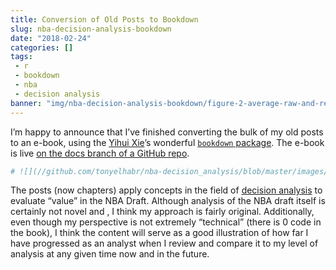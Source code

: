 ```yaml
---
title: Conversion of Old Posts to Bookdown
slug: nba-decision-analysis-bookdown
date: "2018-02-24"
categories: []
tags:
 - r
 - bookdown
 - nba
 - decision analysis
banner: "img/nba-decision-analysis-bookdown/figure-2-average-raw-and-regressed-first-round-ws-and-profit-voc.jpg"
---
```


I'm happy to announce that I've finished converting the bulk of my old posts
to an e-book, using the [Yihui Xie](https://yihui.name/en/)'s 
wonderful [`bookdown` package](https://github.com/rstudio/bookdown).
The e-book is live [on the docs branch of a GitHub repo](https://tonyelhabr.github.io/nba-decision_analysis/).


```r
# ![](//github.com/tonyelhabr/nba-decision_analysis/blob/master/images/nba-draft-pick-value-perfect-information/figure-2-average-raw-and-regressed-first-round-ws-and-profit-voc.JPG)
```

The posts (now chapters) apply concepts in the field 
of [decision analysis](https://en.wikipedia.org/wiki/Decision_analysis)
to evaluate "value" in the NBA Draft. Although analysis of the NBA draft
itself is certainly not novel and ,
I think my approach is fairly original. Additionally, even though
my perspective is not extremely "technical" (there is 0 code in the book),
I think the content will serve as a good illustration of how far I have progressed
as an analyst when I review and compare it to my level of analysis
at any given time now and in the future.


